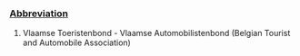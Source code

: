 ===[[Abbreviation]]===

#Vlaamse Toeristenbond - Vlaamse Automobilistenbond (Belgian Tourist and  Automobile Association)